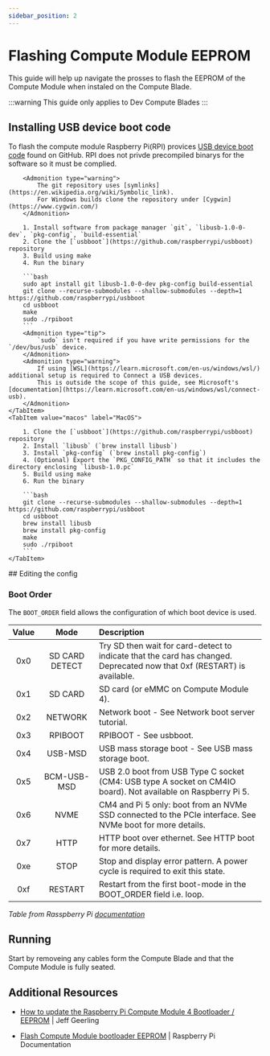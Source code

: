 ```yaml
---
sidebar_position: 2
---
```



# Flashing Compute Module EEPROM
This guide will help up navigate the prosses to flash the EEPROM of the Compute Module when instaled on the Compute Blade.

:::warning
This guide only applies to Dev Compute Blades
:::

## Installing USB device boot code
To flash the compute module Raspberry Pi(RPI) provices [USB device boot code](https://github.com/raspberrypi/usbboot) found on GitHub. 
RPI does not privde precompiled binarys for the software so it must be complied.
<Tabs groupId='system'>
    <TabItem value="linux" label="Linux / Cygwin / WSL" default >

        <Admonition type="warning">
            The git repository uses [symlinks](https://en.wikipedia.org/wiki/Symbolic_link).
            For Windows builds clone the repository under [Cygwin](https://www.cygwin.com/)
        </Admonition>

        1. Install software from package manager `git`, `libusb-1.0-0-dev`, `pkg-config`, `build-essential`
        2. Clone the [`usbboot`](https://github.com/raspberrypi/usbboot) repository
        3. Build using make
        4. Run the binary

        ```bash
        sudo apt install git libusb-1.0-0-dev pkg-config build-essential
        git clone --recurse-submodules --shallow-submodules --depth=1 https://github.com/raspberrypi/usbboot
        cd usbboot
        make
        sudo ./rpiboot
        ```
        <Admonition type="tip">
            `sudo` isn't required if you have write permissions for the `/dev/bus/usb` device.
        </Admonition>
        <Admonition type="warning">
            If using [WSL](https://learn.microsoft.com/en-us/windows/wsl/) additional setup is required to Connect a USB devices.
            This is outside the scope of this guide, see Microsoft's [documentation](https://learn.microsoft.com/en-us/windows/wsl/connect-usb).
        </Admonition>
    </TabItem>
    <TabItem value="macos" label="MacOS">

        1. Clone the [`usbboot`](https://github.com/raspberrypi/usbboot) repository
        2. Install `libusb` (`brew install libusb`)
        3. Install `pkg-config` (`brew install pkg-config`)
        4. (Optional) Export the `PKG_CONFIG_PATH` so that it includes the directory enclosing `libusb-1.0.pc`
        5. Build using make
        6. Run the binary

        ```bash
        git clone --recurse-submodules --shallow-submodules --depth=1 https://github.com/raspberrypi/usbboot
        cd usbboot
        brew install libusb
        brew install pkg-config
        make
        sudo ./rpiboot
        ```
    </TabItem>
</Tabs>
## Editing the config

### Boot Order
The `BOOT_ORDER` field allows the configuration of which boot device is used.



| Value	| Mode           | Description                                                                                                             |
| :---: | :------------: | :---------------------------------------------------------------------------------------------------------------------- |
| 0x0   | SD CARD DETECT | Try SD then wait for card-detect to indicate that the card has changed. Deprecated now that 0xf (RESTART) is available. |
| 0x1   | SD CARD        | SD card (or eMMC on Compute Module 4).                                                                                  |
| 0x2   | NETWORK        | Network boot - See Network boot server tutorial.                                                                        |
| 0x3   | RPIBOOT        | RPIBOOT - See usbboot.                                                                                                  |
| 0x4   | USB-MSD        | USB mass storage boot - See USB mass storage boot.                                                                      |
| 0x5   | BCM-USB-MSD    | USB 2.0 boot from USB Type C socket (CM4: USB type A socket on CM4IO board). Not available on Raspberry Pi 5.           |
| 0x6   | NVME           | CM4 and Pi 5 only: boot from an NVMe SSD connected to the PCIe interface. See NVMe boot for more details.               |
| 0x7   | HTTP           | HTTP boot over ethernet. See HTTP boot for more details.                                                                |
| 0xe   | STOP           | Stop and display error pattern. A power cycle is required to exit this state.                                           |
| 0xf   | RESTART        | Restart from the first boot-mode in the BOOT_ORDER field i.e. loop.                                                     |

*Table from Rasspberry Pi [documentation](https://www.raspberrypi.com/documentation/computers/raspberry-pi.html#boot_order-fields)*

## Running
Start by removeing any cables form the Compute Blade and that the Compute Module is fully seated.


## Additional Resources
- [How to update the Raspberry Pi Compute Module 4 Bootloader / EEPROM](https://www.jeffgeerling.com/blog/2022/how-update-raspberry-pi-compute-module-4-bootloader-eeprom) | Jeff Geerling

- [Flash Compute Module bootloader EEPROM](https://www.raspberrypi.com/documentation/computers/compute-module.html#compute-module-eeprom-bootloader) | Raspberry Pi Documentation
